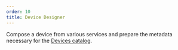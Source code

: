 ---
order: 10
title: Device Designer
---


Compose a device from various services and prepare the metadata necessary
for the [Devices catalog](/devices).

<DeviceDesigner />